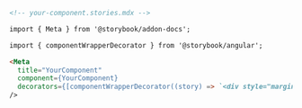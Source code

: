```md
<!-- your-component.stories.mdx -->

import { Meta } from '@storybook/addon-docs';

import { componentWrapperDecorator } from '@storybook/angular';

<Meta
  title="YourComponent"
  component={YourComponent}
  decorators={[componentWrapperDecorator((story) => `<div style="margin: 3em">${story}</div>`)]}
/>
```